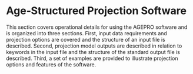 # Age‐Structured Projection Software {.unnumbered}

This section covers operational details for using the AGEPRO software and is organized into three sections. First, input data requirements and projection options are covered and the structure of an input file is described. Second, projection model outputs are described in relation to keywords in the input file and the structure of the standard output file is described. Third, a set of examples are provided to illustrate projection options and features of the software.
